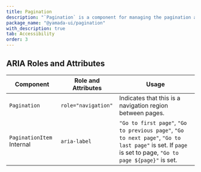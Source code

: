 ```yaml
---
title: Pagination
description: "`Pagination` is a component for managing the pagination and navigation of content."
package_name: "@yamada-ui/pagination"
with_description: true
tab: Accessibility
order: 3
---
```


## ARIA Roles and Attributes

| Component                            | Role and Attributes | Usage                                                                                                                                                    |
| ------------------------------------ | ------------------- | -------------------------------------------------------------------------------------------------------------------------------------------------------- |
| `Pagination`                         | `role="navigation"` | Indicates that this is a navigation region between pages.                                                                                                |
| `PaginationItem` <Tag>Internal</Tag> | `aria-label`        | `"Go to first page"`, `"Go to previous page"`, `"Go to next page"`, `"Go to last page"` is set. If `page` is set to page, `"Go to page ${page}"` is set. |
